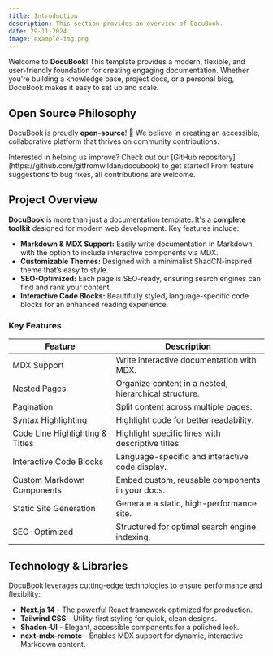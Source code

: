 ```yaml
---
title: Introduction
description: This section provides an overview of DocuBook.
date: 29-11-2024
image: example-img.png
---
```


Welcome to **DocuBook**! This template provides a modern, flexible, and user-friendly foundation for creating engaging documentation. Whether you're building a knowledge base, project docs, or a personal blog, DocuBook makes it easy to set up and scale.

## Open Source Philosophy

DocuBook is proudly **open-source**! 🎉 We believe in creating an accessible, collaborative platform that thrives on community contributions.

<Note title="Contribute">
  Interested in helping us improve? Check out our [GitHub
  repository](https://github.com/gitfromwildan/docubook) to get started! From
  feature suggestions to bug fixes, all contributions are welcome.
</Note>

## Project Overview

**DocuBook** is more than just a documentation template. It's a **complete toolkit** designed for modern web development. Key features include:

- **Markdown & MDX Support:** Easily write documentation in Markdown, with the option to include interactive components via MDX.
- **Customizable Themes:** Designed with a minimalist ShadCN-inspired theme that’s easy to style.
- **SEO-Optimized:** Each page is SEO-ready, ensuring search engines can find and rank your content.
- **Interactive Code Blocks:** Beautifully styled, language-specific code blocks for an enhanced reading experience.

### Key Features

| **Feature**                     | **Description**                                       |
| ------------------------------- | ----------------------------------------------------- |
| MDX Support                     | Write interactive documentation with MDX.             |
| Nested Pages                    | Organize content in a nested, hierarchical structure. |
| Pagination                      | Split content across multiple pages.                  |
| Syntax Highlighting             | Highlight code for better readability.                |
| Code Line Highlighting & Titles | Highlight specific lines with descriptive titles.     |
| Interactive Code Blocks         | Language-specific and interactive code display.       |
| Custom Markdown Components      | Embed custom, reusable components in your docs.       |
| Static Site Generation          | Generate a static, high-performance site.             |
| SEO-Optimized                   | Structured for optimal search engine indexing.        |

## Technology & Libraries

DocuBook leverages cutting-edge technologies to ensure performance and flexibility:

- **Next.js 14** - The powerful React framework optimized for production.
- **Tailwind CSS** - Utility-first styling for quick, clean designs.
- **Shadcn-UI** - Elegant, accessible components for a polished look.
- **next-mdx-remote** - Enables MDX support for dynamic, interactive Markdown content.
